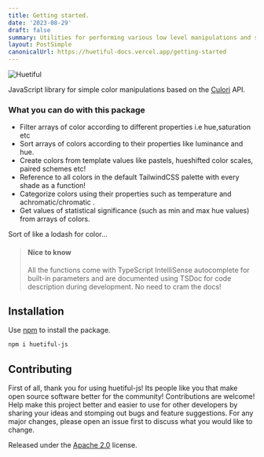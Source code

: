```yaml
---
title: Getting started.
date: '2023-08-29'
draft: false
summary: Utilities for performing various low level manipulations and such as querying/setting a color's channel value and other useful conversions.
layout: PostSimple
canonicalUrl: https://huetiful-docs.vercel.app/getting-started
---
```


![Huetiful](./content/images/huetiful-logo.png)

JavaScript library for simple color manipulations based on the [Culori](https://culorijs.org) API.

### What you can do with this package

- Filter arrays of color according to different properties i.e hue,saturation etc
- Sort arrays of colors according to their properties like luminance and hue.
- Create colors from template values like pastels, hueshifted color scales, paired schemes etc!
- Reference to all colors in the default TailwindCSS palette with every shade as a function!
- Categorize colors using their properties such as temperature and achromatic/chromatic .
- Get values of statistical significance (such as min and max hue values) from arrays of colors.

Sort of like a lodash for color...

> #### Nice to know
>
> All the functions come with TypeScript IntelliSense autocomplete for built-in parameters and are documented using TSDoc for code description during development. No need to cram the docs!

## Installation

Use [npm](https://www.npmjs.com/package/huetiful-js) to install the package.

```bash
npm i huetiful-js
```

## Contributing

First of all, thank you for using huetiful-js! Its people like you that make open source software better for the community!
Contributions are welcome! Help make this project better and easier to use for other developers by sharing your ideas and stomping out bugs and feature suggestions. For any major changes, please open an issue first to discuss what you would like to change.

Released under the [Apache 2.0](http://www.apache.org/licenses/LICENSE-2.0) license.
